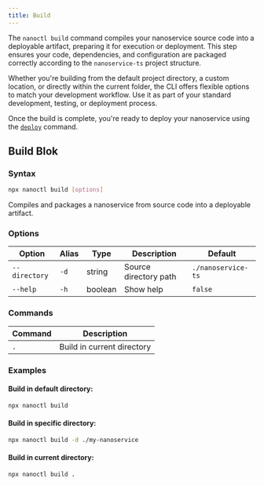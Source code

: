 ```yaml
---
title: Build
---
```


The `nanoctl build` command compiles your nanoservice source code into a deployable artifact, preparing it for execution or deployment. This step ensures your code, dependencies, and configuration are packaged correctly according to the `nanoservice-ts` project structure.

Whether you're building from the default project directory, a custom location, or directly within the current folder, the CLI offers flexible options to match your development workflow. Use it as part of your standard development, testing, or deployment process.

Once the build is complete, you're ready to deploy your nanoservice using the [`deploy`](./Deployment.md) command.

## Build Blok 

### Syntax
```bash
npx nanoctl build [options]
```
  Compiles and packages a nanoservice from source code into a deployable artifact.
 
  ### Options
  | Option       | Alias | Type    | Description                | Default            |
  |--------------|-------|---------|----------------------------|--------------------|
  | `--directory`| `-d`  | string  | Source directory path      | `./nanoservice-ts` |
  | `--help`     | `-h`  | boolean | Show help                  | `false`            |
 
  ### Commands
  | Command | Description               |
  |---------|---------------------------|
  | `.`     | Build in current directory|
 
  ### Examples
  #### Build in default directory:
  ``` bash
  npx nanoctl build
  ```
  #### Build in specific directory:
  ```bash
  npx nanoctl build -d ./my-nanoservice
  ```

  #### Build in current directory:
  ```bash
  npx nanoctl build .
  ```